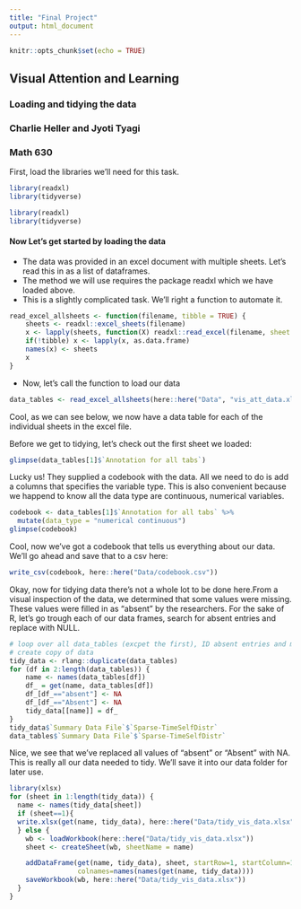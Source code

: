 ```yaml
---
title: "Final Project"
output: html_document
---
```


```r
knitr::opts_chunk$set(echo = TRUE)
```
## Visual Attention and Learning
### Loading and tidying the data

### Charlie Heller and Jyoti Tyagi
### Math 630

First, load the libraries we'll need for this task.
```r
library(readxl)
library(tidyverse)
```

```r
library(readxl)
library(tidyverse)
```

#### Now Let's get started by loading the data
* The data was provided in an excel document with multiple sheets. Let's read this in as a list of dataframes.
* The method we will use requires the package readxl which we have loaded above.
* This is a slightly complicated task. We'll right a function to automate it.

```r
read_excel_allsheets <- function(filename, tibble = TRUE) {
    sheets <- readxl::excel_sheets(filename)
    x <- lapply(sheets, function(X) readxl::read_excel(filename, sheet = X))
    if(!tibble) x <- lapply(x, as.data.frame)
    names(x) <- sheets
    x
}
```

* Now, let's call the function to load our data

```r
data_tables <- read_excel_allsheets(here::here("Data", "vis_att_data.xlsx"))
```
Cool, as we can see below, we now have a data table for each of the individual sheets in the excel file.

Before we get to tidying, let's check out the first sheet we loaded:
```r
glimpse(data_tables[1]$`Annotation for all tabs`)
```
Lucky us! They supplied a codebook with the data. All we need to do is add a columns that specifies the variable type. This is also convenient because we happend to know all the data type are continuous, numerical variables.

```r
codebook <- data_tables[1]$`Annotation for all tabs` %>%
  mutate(data_type = "numerical continuous")
glimpse(codebook)
```
Cool, now we've got a codebook that tells us everything about our data. We'll go ahead and save that to a csv here:
```r
write_csv(codebook, here::here("Data/codebook.csv"))
```

Okay, now for tidying data there's not a whole lot to be done here.From a visual inspection of the data, we determined that some values were missing. These values were filled in as "absent" by the researchers. For the sake of R, let's go trough each of our data frames, search for absent entries and replace with NULL.

```r
# loop over all data_tables (excpet the first), ID absent entries and mutate these to NULL
# create copy of data
tidy_data <- rlang::duplicate(data_tables)
for (df in 2:length(data_tables)) {
    name <- names(data_tables[df])
    df_ = get(name, data_tables[df])
    df_[df_=="absent"] <- NA
    df_[df_=="Absent"] <- NA
    tidy_data[[name]] = df_
}
tidy_data$`Summary Data File`$`Sparse-TimeSelfDistr`
data_tables$`Summary Data File`$`Sparse-TimeSelfDistr`
```
Nice, we see that we've replaced all values of "absent" or "Absent" with NA. This is really all our data needed to tidy. We'll save it into our data folder for later use.

```r
library(xlsx)
for (sheet in 1:length(tidy_data)) {
  name <- names(tidy_data[sheet])
  if (sheet==1){
  write.xlsx(get(name, tidy_data), here::here("Data/tidy_vis_data.xlsx"), sheetName=name)
  } else {
    wb <- loadWorkbook(here::here("Data/tidy_vis_data.xlsx"))
    sheet <- createSheet(wb, sheetName = name)

    addDataFrame(get(name, tidy_data), sheet, startRow=1, startColumn=1,
                 colnames=names(names(get(name, tidy_data))))
    saveWorkbook(wb, here::here("Data/tidy_vis_data.xlsx"))
  }
}
```
